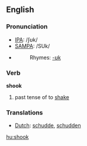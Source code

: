 ==English==

{{rank|loss|spot|wonderful|943|shook|fit|distribute|ordinary}}

=== Pronunciation ===
*[[IPA]]: /ʃʊk/
*[[SAMPA]]: /SUk/
*{{audio|en-us-shook.ogg|Audio (US)}}
*:Rhymes: [[Rhymes:English:-ʊk|-ʊk]]

===Verb===
'''shook'''

# past tense of to [[shake]]

===Translations===
*[[Dutch]]: [[schudde]], [[schudden]]

[[hu:shook]]